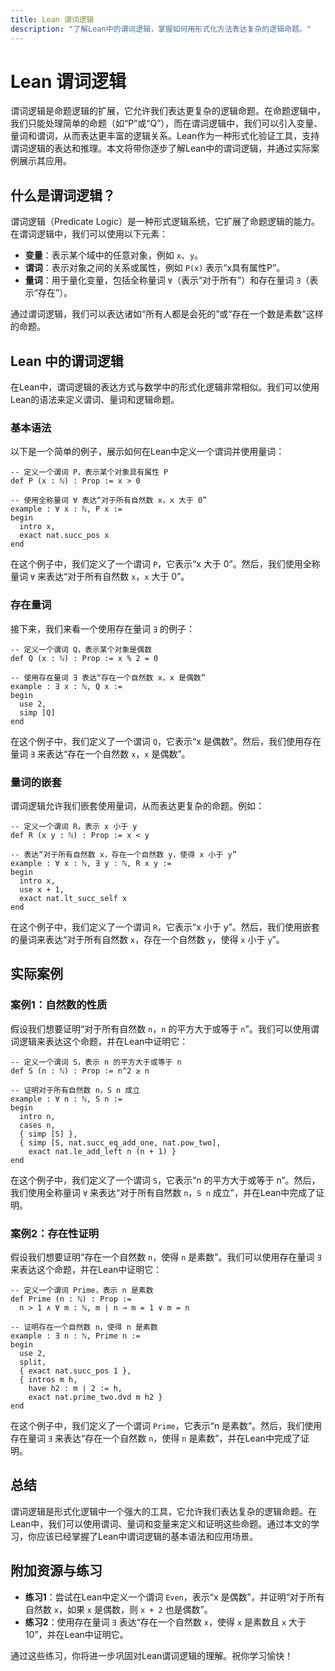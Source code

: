 ```yaml
---
title: Lean 谓词逻辑
description: "了解Lean中的谓词逻辑，掌握如何用形式化方法表达复杂的逻辑命题。"
---
```


# Lean 谓词逻辑

谓词逻辑是命题逻辑的扩展，它允许我们表达更复杂的逻辑命题。在命题逻辑中，我们只能处理简单的命题（如“P”或“Q”），而在谓词逻辑中，我们可以引入变量、量词和谓词，从而表达更丰富的逻辑关系。Lean作为一种形式化验证工具，支持谓词逻辑的表达和推理。本文将带你逐步了解Lean中的谓词逻辑，并通过实际案例展示其应用。

## 什么是谓词逻辑？

谓词逻辑（Predicate Logic）是一种形式逻辑系统，它扩展了命题逻辑的能力。在谓词逻辑中，我们可以使用以下元素：
- **变量**：表示某个域中的任意对象，例如 `x`、`y`。
- **谓词**：表示对象之间的关系或属性，例如 `P(x)` 表示“x具有属性P”。
- **量词**：用于量化变量，包括全称量词 `∀`（表示“对于所有”）和存在量词 `∃`（表示“存在”）。

通过谓词逻辑，我们可以表达诸如“所有人都是会死的”或“存在一个数是素数”这样的命题。

## Lean 中的谓词逻辑

在Lean中，谓词逻辑的表达方式与数学中的形式化逻辑非常相似。我们可以使用Lean的语法来定义谓词、量词和逻辑命题。

### 基本语法

以下是一个简单的例子，展示如何在Lean中定义一个谓词并使用量词：

```lean
-- 定义一个谓词 P，表示某个对象具有属性 P
def P (x : ℕ) : Prop := x > 0

-- 使用全称量词 ∀ 表达“对于所有自然数 x，x 大于 0”
example : ∀ x : ℕ, P x :=
begin
  intro x,
  exact nat.succ_pos x
end
```

在这个例子中，我们定义了一个谓词 `P`，它表示“x 大于 0”。然后，我们使用全称量词 `∀` 来表达“对于所有自然数 `x`，`x` 大于 0”。

### 存在量词

接下来，我们来看一个使用存在量词 `∃` 的例子：

```lean
-- 定义一个谓词 Q，表示某个对象是偶数
def Q (x : ℕ) : Prop := x % 2 = 0

-- 使用存在量词 ∃ 表达“存在一个自然数 x，x 是偶数”
example : ∃ x : ℕ, Q x :=
begin
  use 2,
  simp [Q]
end
```

在这个例子中，我们定义了一个谓词 `Q`，它表示“x 是偶数”。然后，我们使用存在量词 `∃` 来表达“存在一个自然数 `x`，`x` 是偶数”。

### 量词的嵌套

谓词逻辑允许我们嵌套使用量词，从而表达更复杂的命题。例如：

```lean
-- 定义一个谓词 R，表示 x 小于 y
def R (x y : ℕ) : Prop := x < y

-- 表达“对于所有自然数 x，存在一个自然数 y，使得 x 小于 y”
example : ∀ x : ℕ, ∃ y : ℕ, R x y :=
begin
  intro x,
  use x + 1,
  exact nat.lt_succ_self x
end
```

在这个例子中，我们定义了一个谓词 `R`，它表示“x 小于 y”。然后，我们使用嵌套的量词来表达“对于所有自然数 `x`，存在一个自然数 `y`，使得 `x` 小于 `y`”。

## 实际案例

### 案例1：自然数的性质

假设我们想要证明“对于所有自然数 `n`，`n` 的平方大于或等于 `n`”。我们可以使用谓词逻辑来表达这个命题，并在Lean中证明它：

```lean
-- 定义一个谓词 S，表示 n 的平方大于或等于 n
def S (n : ℕ) : Prop := n^2 ≥ n

-- 证明对于所有自然数 n，S n 成立
example : ∀ n : ℕ, S n :=
begin
  intro n,
  cases n,
  { simp [S] },
  { simp [S, nat.succ_eq_add_one, nat.pow_two],
    exact nat.le_add_left n (n + 1) }
end
```

在这个例子中，我们定义了一个谓词 `S`，它表示“n 的平方大于或等于 n”。然后，我们使用全称量词 `∀` 来表达“对于所有自然数 `n`，`S n` 成立”，并在Lean中完成了证明。

### 案例2：存在性证明

假设我们想要证明“存在一个自然数 `n`，使得 `n` 是素数”。我们可以使用存在量词 `∃` 来表达这个命题，并在Lean中证明它：

```lean
-- 定义一个谓词 Prime，表示 n 是素数
def Prime (n : ℕ) : Prop :=
  n > 1 ∧ ∀ m : ℕ, m ∣ n → m = 1 ∨ m = n

-- 证明存在一个自然数 n，使得 n 是素数
example : ∃ n : ℕ, Prime n :=
begin
  use 2,
  split,
  { exact nat.succ_pos 1 },
  { intros m h,
    have h2 : m ∣ 2 := h,
    exact nat.prime_two.dvd m h2 }
end
```

在这个例子中，我们定义了一个谓词 `Prime`，它表示“n 是素数”。然后，我们使用存在量词 `∃` 来表达“存在一个自然数 `n`，使得 `n` 是素数”，并在Lean中完成了证明。

## 总结

谓词逻辑是形式化逻辑中一个强大的工具，它允许我们表达复杂的逻辑命题。在Lean中，我们可以使用谓词、量词和变量来定义和证明这些命题。通过本文的学习，你应该已经掌握了Lean中谓词逻辑的基本语法和应用场景。

## 附加资源与练习

- **练习1**：尝试在Lean中定义一个谓词 `Even`，表示“x 是偶数”，并证明“对于所有自然数 `x`，如果 `x` 是偶数，则 `x + 2` 也是偶数”。
- **练习2**：使用存在量词 `∃` 表达“存在一个自然数 `x`，使得 `x` 是素数且 `x` 大于 10”，并在Lean中证明它。

通过这些练习，你将进一步巩固对Lean谓词逻辑的理解。祝你学习愉快！